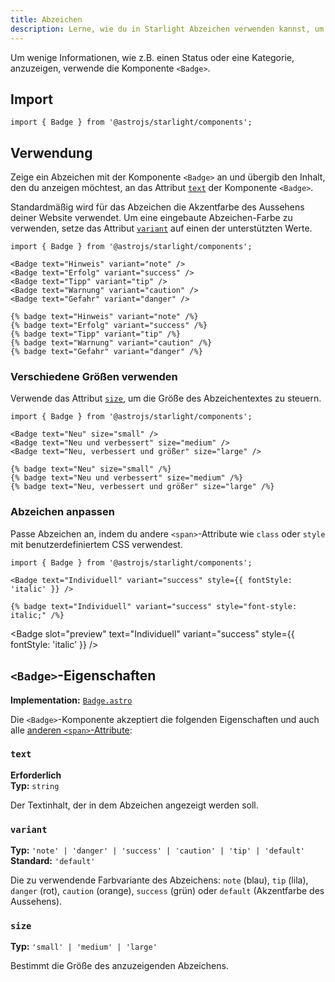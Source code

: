 ```yaml
---
title: Abzeichen
description: Lerne, wie du in Starlight Abzeichen verwenden kannst, um zusätzliche Informationen anzuzeigen.
---
```



Um wenige Informationen, wie z.B. einen Status oder eine Kategorie, anzuzeigen, verwende die Komponente `<Badge>`.


<Preview>

<Badge slot="preview" text="Neu" />

</Preview>

## Import

```tsx
import { Badge } from '@astrojs/starlight/components';
```

## Verwendung

Zeige ein Abzeichen mit der Komponente `<Badge>` an und übergib den Inhalt, den du anzeigen möchtest, an das Attribut [`text`](#text) der Komponente `<Badge>`.

Standardmäßig wird für das Abzeichen die Akzentfarbe des Aussehens deiner Website verwendet.
Um eine eingebaute Abzeichen-Farbe zu verwenden, setze das Attribut [`variant`](#variant) auf einen der unterstützten Werte.

<Preview>

```mdx
import { Badge } from '@astrojs/starlight/components';

<Badge text="Hinweis" variant="note" />
<Badge text="Erfolg" variant="success" />
<Badge text="Tipp" variant="tip" />
<Badge text="Warnung" variant="caution" />
<Badge text="Gefahr" variant="danger" />
```

<Fragment slot="markdoc">

```markdoc
{% badge text="Hinweis" variant="note" /%}
{% badge text="Erfolg" variant="success" /%}
{% badge text="Tipp" variant="tip" /%}
{% badge text="Warnung" variant="caution" /%}
{% badge text="Gefahr" variant="danger" /%}
```

</Fragment>

<Fragment slot="preview">
	<Badge text="Hinweis" variant="note" />
	<Badge text="Erfolg" variant="success" />
	<Badge text="Tipp" variant="tip" />
	<Badge text="Warnung" variant="caution" />
	<Badge text="Gefahr" variant="danger" />
</Fragment>

</Preview>

### Verschiedene Größen verwenden

Verwende das Attribut [`size`](#size), um die Größe des Abzeichentextes zu steuern.

<Preview>

```mdx /size="\w+"/
import { Badge } from '@astrojs/starlight/components';

<Badge text="Neu" size="small" />
<Badge text="Neu und verbessert" size="medium" />
<Badge text="Neu, verbessert und größer" size="large" />
```

<Fragment slot="markdoc">

```markdoc /size="\w+"/
{% badge text="Neu" size="small" /%}
{% badge text="Neu und verbessert" size="medium" /%}
{% badge text="Neu, verbessert und größer" size="large" /%}
```

</Fragment>

<Fragment slot="preview">
	<Badge text="Neu" size="small" />
	<Badge text="Neu und verbessert" size="medium" />
	<Badge text="Neu, verbessert und größer" size="large" />
</Fragment>

</Preview>

### Abzeichen anpassen

Passe Abzeichen an, indem du andere `<span>`-Attribute wie `class` oder `style` mit benutzerdefiniertem CSS verwendest.

<Preview>

```mdx "style={{ fontStyle: 'italic' }}"
import { Badge } from '@astrojs/starlight/components';

<Badge text="Individuell" variant="success" style={{ fontStyle: 'italic' }} />
```

<Fragment slot="markdoc">

```markdoc 'style="font-style: italic;"'
{% badge text="Individuell" variant="success" style="font-style: italic;" /%}
```

</Fragment>

<Badge
	slot="preview"
	text="Individuell"
	variant="success"
	style={{ fontStyle: 'italic' }}
/>

</Preview>

## `<Badge>`-Eigenschaften

**Implementation:** [`Badge.astro`](https://github.com/withastro/starlight/blob/main/packages/starlight/user-components/Badge.astro)

Die `<Badge>`-Komponente akzeptiert die folgenden Eigenschaften und auch alle [anderen `<span>`-Attribute](https://developer.mozilla.org/en-US/docs/Web/HTML/Global_attributes):

### `text`

**Erforderlich**  
**Typ:** `string`

Der Textinhalt, der in dem Abzeichen angezeigt werden soll.

### `variant`

**Typ:** `'note' | 'danger' | 'success' | 'caution' | 'tip' | 'default'`  
**Standard:** `'default'`

Die zu verwendende Farbvariante des Abzeichens: `note` (blau), `tip` (lila), `danger` (rot), `caution` (orange), `success` (grün) oder `default` (Akzentfarbe des Aussehens).

### `size`

**Typ:** `'small' | 'medium' | 'large'`

Bestimmt die Größe des anzuzeigenden Abzeichens.
